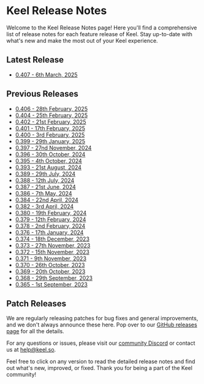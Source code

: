 # Keel Release Notes

Welcome to the Keel Release Notes page! Here you'll find a comprehensive list of release notes for each feature release of Keel. Stay up-to-date with what's new and make the most out of your Keel experience.

## Latest Release

- [0.407 - 6th March, 2025](/release-notes/0.407)

## Previous Releases

- [0.406 - 28th February, 2025](/release-notes/0.406)
- [0.404 - 25th February, 2025](/release-notes/0.404)
- [0.402 - 21st February, 2025](/release-notes/0.402)
- [0.401 - 17th February, 2025](/release-notes/0.401)
- [0.400 - 3rd February, 2025](/release-notes/0.400)
- [0.399 - 29th January, 2025](/release-notes/0.399)
- [0.397 - 27nd November, 2024](/release-notes/0.397)
- [0.396 - 30th October, 2024](/release-notes/0.396)
- [0.395 - 4th October, 2024](/release-notes/0.395)
- [0.393 - 21st August, 2024](/release-notes/0.393)
- [0.389 - 29th July, 2024](/release-notes/0.389)
- [0.388 - 12th July, 2024](/release-notes/0.388)
- [0.387 - 21st June, 2024](/release-notes/0.387)
- [0.386 - 7th May, 2024](/release-notes/0.386)
- [0.384 - 22nd April, 2024](/release-notes/0.384)
- [0.382 - 3rd April, 2024](/release-notes/0.382)
- [0.380 - 19th February, 2024](/release-notes/0.380)
- [0.379 - 12th February, 2024](/release-notes/0.379)
- [0.378 - 2nd February, 2024](/release-notes/0.378)
- [0.376 - 17th January, 2024](/release-notes/0.376)
- [0.374 - 18th December, 2023](/release-notes/0.374)
- [0.373 - 27th November, 2023](/release-notes/0.373)
- [0.372 - 15th November, 2023](/release-notes/0.372)
- [0.371 - 9th November, 2023](/release-notes/0.371)
- [0.370 - 26th October, 2023](/release-notes/0.370)
- [0.369 - 20th October, 2023](/release-notes/0.369)
- [0.368 - 29th September, 2023](/release-notes/0.368)
- [0.365 - 1st September, 2023](/release-notes/0.365)

## Patch Releases

We are regularly releasing patches for bug fixes and general improvements, and we don't always announce these here. Pop over to our [GitHub releases page](https://github.com/teamkeel/keel/releases) for all the details.

For any questions or issues, please visit our [community Discord](https://keel.so/discord) or contact us at help@keel.so.

Feel free to click on any version to read the detailed release notes and find out what's new, improved, or fixed. Thank you for being a part of the Keel community!
